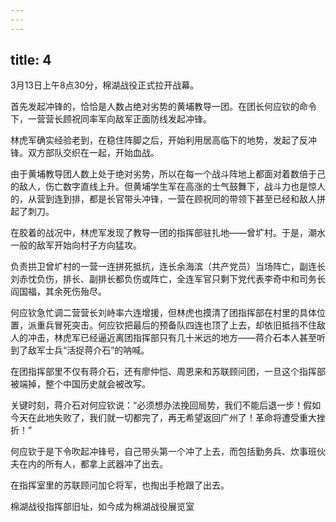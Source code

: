 ```yaml
---
---
---
```

title: 4
---



3月13日上午8点30分，棉湖战役正式拉开战幕。

首先发起冲锋的，恰恰是人数占绝对劣势的黄埔教导一团。在团长何应钦的命令下，一营营长顾祝同率军向敌军正面防线发起冲锋。

林虎军确实经验老到，在稳住阵脚之后，开始利用居高临下的地势，发起了反冲锋。双方部队交织在一起，开始血战。

由于黄埔教导团人数上处于绝对劣势，所以在每一个战斗阵地上都面对着数倍于己的敌人，伤亡数字直线上升。但黄埔学生军在高涨的士气鼓舞下，战斗力也是惊人的，从营到连到排，都是长官带头冲锋，一营在顾祝同的带领下甚至已经和敌人拼起了刺刀。

在胶着的战况中，林虎军发现了教导一团的指挥部驻扎地——曾圹村。于是，潮水一般的敌军开始向村子方向猛攻。

负责拱卫曾圹村的一营一连拼死抵抗，连长余海滨（共产党员）当场阵亡，副连长刘赤忱负伤，排长、副排长都负伤或阵亡，全连军官只剩下党代表李奇中和司务长阎国福，其余死伤殆尽。

何应钦急忙调二营营长刘峙率六连增援，但林虎也摸清了团指挥部在村里的具体位置，派重兵冒死突击。何应钦把最后的预备队四连也顶了上去，却依旧抵挡不住敌人的冲击，林虎军已经逼近离团指挥部只有几十米远的地方——蒋介石本人甚至听到了敌军士兵“活捉蒋介石”的呐喊。

在团指挥部里不仅有蒋介石，还有廖仲恺、周恩来和苏联顾问团，一旦这个指挥部被端掉，整个中国历史就会被改写。

关键时刻，蒋介石对何应钦说：“必须想办法挽回局势，我们不能后退一步！假如今天在此地失败了，我们就一切都完了，再无希望返回广州了！革命将遭受重大挫折！”

何应钦于是下令吹起冲锋号，自己带头第一个冲了上去，而包括勤务兵、炊事班伙夫在内的所有人，都拿上武器冲了出去。

在指挥室里的苏联顾问加仑将军，也掏出手枪跟了出去。

棉湖战役指挥部旧址，如今成为棉湖战役展览室